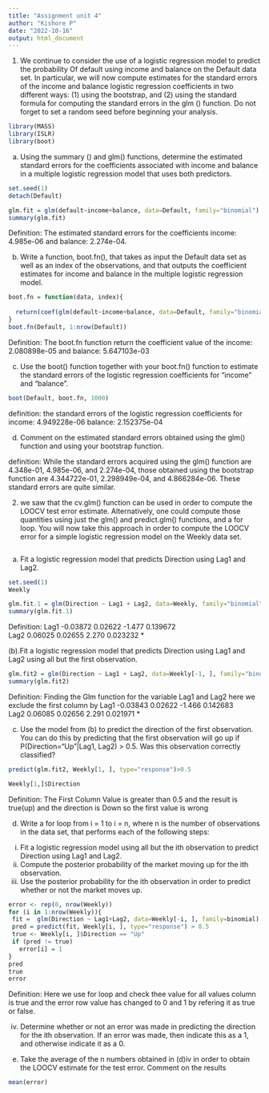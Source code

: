 ---
title: "Assignment unit 4"
author: "Kishore P"
date: "2022-10-16"
output: html_document
---

1.	We continue to consider the use of a logistic regression model to predict the probability 
	Of default using income and balance on the Default data set. In particular, we will now 
compute estimates for the standard errors of the income and balance logistic regression
 coefficients in two different ways: (1) using the bootstrap, and (2) using the standard 
formula for computing the standard errors in the glm () function. Do not forget to set a 
random seed before beginning your analysis.

```{r}
library(MASS)
library(ISLR)
library(boot)
```

(a) Using the summary () and glm() functions, determine the estimated standard errors for the coefficients associated with income and balance in a multiple logistic regression model that uses both predictors.

```{r}
set.seed(1)
detach(Default)
```

```{r}
glm.fit = glm(default~income+balance, data=Default, family="binomial")
summary(glm.fit)

```
  Definition: The estimated standard errors for the coefficients 
              income: 4.985e-06  and balance: 2.274e-04.
	 
(b) Write a function, boot.fn(), that takes as input the Default data set as well as an index of the observations, and that outputs the coefficient estimates for income and balance in the multiple logistic regression model.

```{r}
boot.fn = function(data, index){
 
  return(coef(glm(default~income+balance, data=Default, family="binomial", subset=index)))  
}
boot.fn(Default, 1:nrow(Default))

```

  Definition: The boot.fn function return the coefficient value of the
              income: 2.080898e-05 and 
              balance: 5.647103e-03

 (c) Use the boot() function together with your boot.fn() function to estimate the standard errors of the logistic regression coefficients for “income” and “balance”.

```{r}
boot(Default, boot.fn, 1000)
```

  definition: the standard errors of the logistic regression coefficients for
              income: 4.949228e-06
              balance: 2.152375e-04 
             

 (d) Comment on the estimated standard errors obtained using the glm() function and using your bootstrap function.

  definition: While the standard errors acquired using the glm() function are 4.348e-01, 4.985e-06, and 2.274e-04, those obtained using the bootstrap function are 4.344722e-01, 2.298949e-04, and 4.866284e-06. These standard errors are quite similar.


2.	we saw that the cv.glm() function can be used in order to compute the LOOCV test error 
	estimate. Alternatively, one could compute those quantities using just the glm() and 
	predict.glm() functions, and a for loop. You will now take this approach in order to 
	compute the LOOCV error for a simple logistic regression model on the Weekly data set. 
	
```{r}

```
	
(a) Fit a logistic regression model that predicts Direction using Lag1 and Lag2.

```{r}
set.seed(1)
Weekly

```


```{r}
glm.fit.1 = glm(Direction ~ Lag1 + Lag2, data=Weekly, family="binomial")
summary(glm.fit.1)

```

  Definition: 
              Lag1        -0.03872    0.02622  -1.477 0.139672    
              Lag2         0.06025    0.02655   2.270 0.023232 *  
  
 (b).Fit a logistic regression model that predicts Direction using Lag1 and Lag2 using all but the first observation.

```{r}

glm.fit2 = glm(Direction ~ Lag1 + Lag2, data=Weekly[-1, ], family="binomial")
summary(glm.fit2)

```

  Definition: Finding the Glm function for the variable Lag1 and Lag2 here we exclude the first column by
              Lag1        -0.03843    0.02622  -1.466 0.142683    
              Lag2         0.06085    0.02656   2.291 0.021971 * 

 (c) Use the model from (b) to predict the direction of the first observation. You can do this by predicting that the first observation will go up if P(Direction="Up"|Lag1, Lag2) > 0.5. Was this observation correctly classified?

```{r}
predict(glm.fit2, Weekly[1, ], type="response")>0.5

```

```{r}
Weekly[1,]$Direction
```

  Definition: The First Column Value is greater than 0.5 and
              the result is true(up) and the direction is Down so the first value is wrong

 (d) Write a for loop from i = 1 to i = n, where n is the number of observations in the data set, that performs each of the following steps:
 i. Fit a logistic regression model using all but the ith observation to predict Direction using Lag1 and Lag2.
 ii. Compute the posterior probability of the market moving up for the ith observation. 
iii. Use the posterior probability for the ith observation in order to predict whether or not the market moves up. 

```{r}
error <- rep(0, nrow(Weekly))
for (i in 1:nrow(Weekly)){
 fit =  glm(Direction ~ Lag1+Lag2, data=Weekly[-i, ], family=binomial)
 pred = predict(fit, Weekly[i, ], type="response") > 0.5
 true <- Weekly[i, ]$Direction == "Up"
 if (pred != true)
   error[i] = 1
}
pred
true
error
```

  Definition: Here we use for loop and check thee value for all values column is true and the error row value has changed to 0 and 1 by refering it as true or false.
  

iv. Determine whether or not an error was made in predicting the direction for the ith observation. If an error was made, then indicate this as a 1, and otherwise indicate it as a 0.
 (e) Take the average of the n numbers obtained in (d)iv in order to obtain the LOOCV estimate for the test error. Comment on the results


```{r}

mean(error)

```


